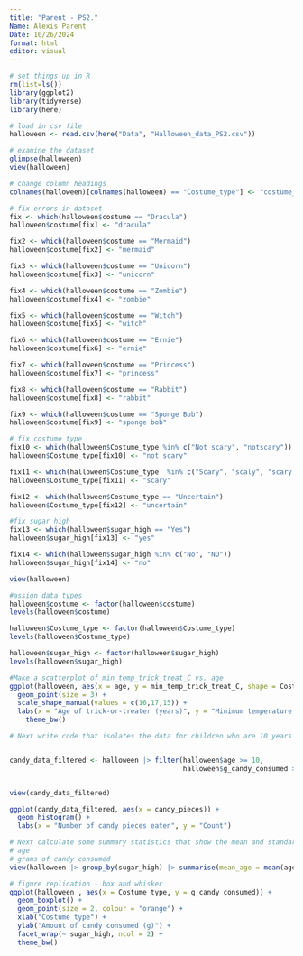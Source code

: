 ```yaml
---
title: "Parent - PS2."
Name: Alexis Parent 
Date: 10/26/2024
format: html
editor: visual
---
```


```r
# set things up in R 
rm(list=ls())
library(ggplot2)
library(tidyverse)
library(here)
```

```r
# load in csv file 
halloween <- read.csv(here("Data", "Halloween_data_PS2.csv"))
```

```r
# examine the dataset
glimpse(halloween)
view(halloween)
```

```r
# change column headings 
colnames(halloween)[colnames(halloween) == "Costume_type"] <- "costume_type"

```

```r
# fix errors in dataset 
fix <- which(halloween$costume == "Dracula")
halloween$costume[fix] <- "dracula"

fix2 <- which(halloween$costume == "Mermaid")
halloween$costume[fix2] <- "mermaid"

fix3 <- which(halloween$costume == "Unicorn")
halloween$costume[fix3] <- "unicorn"

fix4 <- which(halloween$costume == "Zombie")
halloween$costume[fix4] <- "zombie"

fix5 <- which(halloween$costume == "Witch")
halloween$costume[fix5] <- "witch"

fix6 <- which(halloween$costume == "Ernie")
halloween$costume[fix6] <- "ernie"

fix7 <- which(halloween$costume == "Princess")
halloween$costume[fix7] <- "princess"

fix8 <- which(halloween$costume == "Rabbit")
halloween$costume[fix8] <- "rabbit"

fix9 <- which(halloween$costume == "Sponge Bob")
halloween$costume[fix9] <- "sponge bob"

# fix costume type 
fix10 <- which(halloween$Costume_type %in% c("Not scary", "notscary"))
halloween$Costume_type[fix10] <- "not scary"

fix11 <- which(halloween$Costume_type  %in% c("Scary", "scaly", "scary "))
halloween$Costume_type[fix11] <- "scary"

fix12 <- which(halloween$Costume_type == "Uncertain")
halloween$Costume_type[fix12] <- "uncertain"

#fix sugar high 
fix13 <- which(halloween$sugar_high == "Yes")
halloween$sugar_high[fix13] <- "yes"

fix14 <- which(halloween$sugar_high %in% c("No", "NO"))
halloween$sugar_high[fix14] <- "no"

view(halloween)
```

```r
#assign data types
halloween$costume <- factor(halloween$costume)
levels(halloween$costume)

halloween$Costume_type <- factor(halloween$Costume_type)
levels(halloween$Costume_type)

halloween$sugar_high <- factor(halloween$sugar_high)
levels(halloween$sugar_high)

```

```r
#Make a scatterplot of min_temp_trick_treat_C vs. age 
ggplot(halloween, aes(x = age, y = min_temp_trick_treat_C, shape = Costume_type, color = Costume_type)) +
  geom_point(size = 3) +
  scale_shape_manual(values = c(16,17,15)) +
  labs(x = "Age of trick-or-treater (years)", y = "Minimum temperature while out(C)")
    theme_bw() 
```

```r
# Next write code that isolates the data for children who are 10 years old or older and who consumed 100 or more grams of Halloween candy. Use the resulting data to plot a histogram showing the a count of the number of kids who each ate certain numbers of pieces of candy. Reproduce Figure 2 as closely as possible.


candy_data_filtered <- halloween |> filter(halloween$age >= 10, 
                                           halloween$g_candy_consumed >= 100) |> group_by(candy_pieces)


view(candy_data_filtered)

ggplot(candy_data_filtered, aes(x = candy_pieces)) +
  geom_histogram() + 
  labs(x = "Number of candy pieces eaten", y = "Count")
```

```r
# Next calculate some summary statistics that show the mean and standard deviation for the following variables broken down by whether or not the child experienced a sugar high. Include in your code a method that opens a view of the resulting data as a new table view in RStudio. Do not create a new object in your Environment.
# age
# grams of candy consumed
view(halloween |> group_by(sugar_high) |> summarise(mean_age = mean(age), mean_candy_g = mean(g_candy_consumed), sd_age = sd(age), sd_candy_g = sd(g_candy_consumed)))


```

```r
# figure replication - box and whisker
ggplot(halloween , aes(x = Costume_type, y = g_candy_consumed)) +
  geom_boxplot() +
  geom_point(size = 2, colour = "orange") +
  xlab("Costume type") +
  ylab("Amount of candy consumed (g)") +
  facet_wrap(~ sugar_high, ncol = 2) +
  theme_bw() 
  
  
 
```
